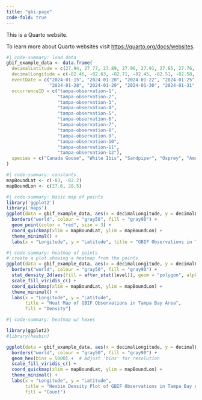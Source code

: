 ```yaml
---
title: "gbi-page"
code-fold: true
---
```


This is a Quarto website.

To learn more about Quarto websites visit <https://quarto.org/docs/websites>.
```r
#| code-summary: load data
gbif_example_data <- data.frame(
  decimalLatitude = c(27.94, 27.77, 27.89, 27.96, 27.91, 27.85, 27.76, 27.92, 27.88, 27.95, 27.82, 27.79),
  decimalLongitude = c(-82.46, -82.63, -82.71, -82.45, -82.51, -82.58, -82.64, -82.49, -82.53, -82.44, -82.67, -82.55),
  eventDate = c("2024-01-15", "2024-01-20", "2024-01-22", "2024-01-25", "2024-01-26", "2024-01-27", 
                "2024-01-28", "2024-01-29", "2024-01-30", "2024-01-31", "2024-02-01", "2024-02-02"),
  occurrenceID = c("tampa-observation-1", 
                   "tampa-observation-2",
                   "tampa-observation-3",
                   "tampa-observation-4",
                   "tampa-observation-5",
                   "tampa-observation-6",
                   "tampa-observation-7",
                   "tampa-observation-8",
                   "tampa-observation-9",
                   "tampa-observation-10",
                   "tampa-observation-11",
                   "tampa-observation-12"),
  species = c("Canada Goose", "White Ibis", "Sandpiper", "Osprey", "American Robin", "Killdeer", "White Pelican", "Northern Cardinal", "Bald Eagle", "Common Grackle", "American Crow", "Blue Jay")
)
```


```R
#| code-summary: constants
mapBoundLat <- c(-83, -82.2)
mapBoundLon <- c(27.6, 28.5)
```

```R
#| code-summary: basic map of points
library('ggplot2')
library('maps')
ggplot(data = gbif_example_data, aes(x = decimalLongitude, y = decimalLatitude)) +
  borders("world", colour = "gray50", fill = "gray90") +
  geom_point(color = "red", size = 3) +
  coord_quickmap(xlim = mapBoundLat, ylim = mapBoundLon) +
  theme_minimal() +
  labs(x = "Longitude", y = "Latitude", title = "GBIF Observations in Tampa Bay Area")
```

```R
#| code-summary: heatmap of points
# create a plot showing a heatmap from the points
ggplot(data = gbif_example_data, aes(x = decimalLongitude, y = decimalLatitude)) +
  borders("world", colour = "gray50", fill = "gray90") +
  stat_density_2d(aes(fill = after_stat(level)), geom = "polygon", alpha = 0.2) +
  scale_fill_viridis_c() +
  coord_quickmap(xlim = mapBoundLat, ylim = mapBoundLon) +
  theme_minimal() +
  labs(x = "Longitude", y = "Latitude", 
       title = "Heat Map of GBIF Observations in Tampa Bay Area",
       fill = "Density")
```

```R
#| code-summary: heatmap w/ hexes

library(ggplot2)
#library(hexbin)

ggplot(data = gbif_example_data, aes(x = decimalLongitude, y = decimalLatitude)) +
  borders("world", colour = "gray50", fill = "gray90") +
  geom_hex(bins = 5000) +  # Adjust 'bins' for resolution
  scale_fill_viridis_c() +
  coord_quickmap(xlim = mapBoundLat, ylim = mapBoundLon) +
  theme_minimal() +
  labs(x = "Longitude", y = "Latitude", 
       title = "Hexbin Density Plot of GBIF Observations in Tampa Bay Area",
       fill = "Count")
```
